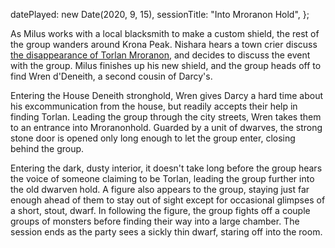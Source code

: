   datePlayed: new Date(2020, 9, 15),
  sessionTitle: "Into Mroranon Hold",
};

As Milus works with a local blacksmith to make a custom shield, the rest of the group wanders around Krona Peak.
Nishara hears a town crier discuss [the disappearance of Torlan Mroranon](/chronicle/12-sypheros-997), and decides to discuss the event with the group.
Milus finishes up his new shield, and the group heads off to find Wren d'Deneith, a second cousin of Darcy's.

Entering the House Deneith stronghold, Wren gives Darcy a hard time about his excommunication from the house, but readily accepts their help in finding Torlan.
Leading the group through the city streets, Wren takes them to an entrance into Mroranonhold.
Guarded by a unit of dwarves, the strong stone door is opened only long enough to let the group enter, closing behind the group.

Entering the dark, dusty interior, it doesn't take long before the group hears the voice of someone claiming to be Torlan, leading the group further into the old dwarven hold.
A figure also appears to the group, staying just far enough ahead of them to stay out of sight except for occasional glimpses of a short, stout, dwarf.
In following the figure, the group fights off a couple groups of monsters before finding their way into a large chamber.
The session ends as the party sees a sickly thin dwarf, staring off into the room.
